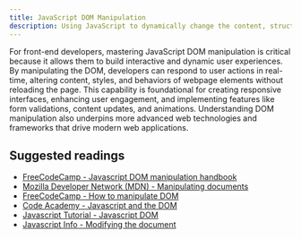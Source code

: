 ```yaml
---
title: JavaScript DOM Manipulation
description: Using JavaScript to dynamically change the content, structure, and style of a webpage by interacting with its Document Object Model (DOM).
---
```


For front-end developers, mastering JavaScript DOM manipulation is critical because it allows them to build interactive and dynamic user experiences. By manipulating the DOM, developers can respond to user actions in real-time, altering content, styles, and behaviors of webpage elements without reloading the page. This capability is foundational for creating responsive interfaces, enhancing user engagement, and implementing features like form validations, content updates, and animations. Understanding DOM manipulation also underpins more advanced web technologies and frameworks that drive modern web applications.

## Suggested readings

- [FreeCodeCamp - Javascript DOM manipulation handbook](https://www.freecodecamp.org/news/the-javascript-dom-manipulation-handbook/)
- [Mozilla Developer Network (MDN) - Manipulating documents](https://developer.mozilla.org/en-US/docs/Learn/JavaScript/Client-side_web_APIs/Manipulating_documents)
- [FreeCodeCamp - How to manipulate DOM](https://www.freecodecamp.org/news/how-to-manipulate-the-dom-beginners-guide/)
- [Code Academy - Javascript and the DOM](https://www.codecademy.com/learn/fscp-building-interactive-websites-with-javascript/modules/fecp-javascript-and-the-dom/cheatsheet)
- [Javascript Tutorial - Javascript DOM](https://www.javascripttutorial.net/javascript-dom/)
- [Javascript Info - Modifying the document](https://javascript.info/modifying-document)
